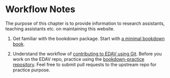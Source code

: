 # Workflow Notes {#workflow}

The purpose of this chapter is to provide information to research assistants, teaching assistants etc. on maintaining this website.

1. Get familiar with the bookdown package. Start with [a minimal bookdown book](http://seankross.com/2016/11/17/How-to-Start-a-Bookdown-Book.html){target="_blank"}.

2. Understand the workflow of [contributing to EDAV using Git](contribute.html). Before you work on the EDAV repo, practice using the [bookdown-practice repository](https://github.com/jtr13/bookdown-practice){target="_blank"}. Feel free to submit pull requests to the upstream repo for practice purpose.